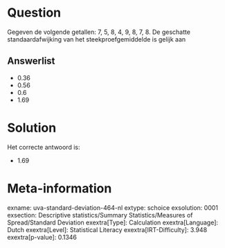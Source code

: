 Question
========

Gegeven de volgende getallen: 7, 5, 8, 4, 9, 8, 7, 8. De geschatte
standaardafwijking van het steekproefgemiddelde is gelijk aan


Answerlist
----------

* 0.36
* 0.56
* 0.6
* 1.69

Solution
========

Het correcte antwoord is: 

* 1.69

Meta-information
================
exname: uva-standard-deviation-464-nl
extype: schoice
exsolution: 0001
exsection: Descriptive statistics/Summary Statistics/Measures of Spread/Standard Deviation
exextra[Type]: Calculation
exextra[Language]: Dutch
exextra[Level]: Statistical Literacy
exextra[IRT-Difficulty]: 3.948
exextra[p-value]: 0.1346
